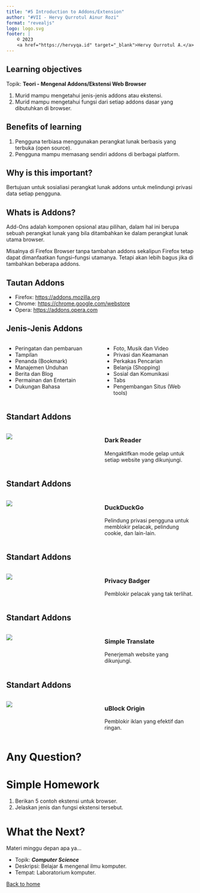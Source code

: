 ```yaml
---
title: "#5 Introduction to Addons/Extension"
author: "#VII - Hervy Qurrotul Ainur Rozi"
format: "revealjs"
logo: logo.svg
footer: |
    © 2023
    <a href="https://hervyqa.id" target="_blank">Hervy Qurrotul A.</a>
---
```


## Learning objectives {.smaller}

Topik: **Teori - Mengenal Addons/Ekstensi Web Browser**

1. Murid mampu mengetahui jenis-jenis addons atau ekstensi.
1. Murid mampu mengetahui fungsi dari setiap addons dasar yang dibutuhkan di browser.

## Benefits of learning {.smaller}

1. Pengguna terbiasa menggunakan perangkat lunak berbasis yang terbuka (open source).
1. Pengguna mampu memasang sendiri addons di berbagai platform.

## Why is this important? {.smaller}

Bertujuan untuk sosialiasi perangkat lunak addons untuk melindungi privasi data setiap pengguna.

## Whats is Addons? {.smaller}

Add-Ons adalah komponen opsional atau pilihan, dalam hal ini berupa sebuah perangkat lunak yang bila ditambahkan ke dalam perangkat lunak utama browser.

Misalnya di Firefox Browser tanpa tambahan addons sekalipun Firefox tetap dapat dimanfaatkan fungsi–fungsi utamanya. Tetapi akan lebih bagus jika di tambahkan beberapa addons.

## Tautan Addons {.smaller}

- Firefox: <https://addons.mozilla.org>
- Chrome: <https://chrome.google.com/webstore>
- Opera: <https://addons.opera.com>

## Jenis-Jenis Addons {.smaller}

:::: {.columns}

::: {.column width="50%"}
- Peringatan dan pembaruan
- Tampilan
- Penanda (Bookmark)
- Manajemen Unduhan
- Berita dan Blog
- Permainan dan Entertain
- Dukungan Bahasa
:::

::: {.column width="50%"}
- Foto, Musik dan Video
- Privasi dan Keamanan
- Perkakas Pencarian
- Belanja (Shopping)
- Sosial dan Komunikasi
- Tabs
- Pengembangan Situs (Web tools)
:::

::::

## Standart Addons {.smaller}

:::: {.columns}

::: {.column width="50%"}

![](img/addons-dark-reader.webp)
:::

::: {.column width="50%"}

### Dark Reader

Mengaktifkan mode gelap untuk setiap website yang dikunjungi.

:::

::::

## Standart Addons {.smaller}

:::: {.columns}

::: {.column width="50%"}

![](img/addons-duckduckgo.webp)
:::

::: {.column width="50%"}

### DuckDuckGo

Pelindung privasi pengguna untuk memblokir pelacak, pelindung cookie, dan lain-lain.
:::

::::

## Standart Addons {.smaller}

:::: {.columns}

::: {.column width="50%"}

![](img/addons-privacy-badger.webp)
:::

::: {.column width="50%"}

### Privacy Badger

Pemblokir pelacak yang tak terlihat.

:::

::::

## Standart Addons {.smaller}

:::: {.columns}

::: {.column width="50%"}

![](img/addons-simple-translate.webp)
:::

::: {.column width="50%"}

### Simple Translate

Penerjemah website yang dikunjungi.

:::

::::

## Standart Addons {.smaller}

:::: {.columns}

::: {.column width="50%"}

![](img/addons-ublock-origin.webp)
:::

::: {.column width="50%"}

### uBlock Origin

Pemblokir iklan yang efektif dan ringan.

:::

::::

# Any Question? {background-color="rgb(10, 132, 81)"}

# Simple Homework

1. Berikan 5 contoh ekstensi untuk browser.
1. Jelaskan jenis dan fungsi ekstensi tersebut.

# What the Next?

Materi minggu depan apa ya...

* Topik: _**Computer Science**_
* Deskripsi: Belajar & mengenal ilmu komputer.
* Tempat: Laboratorium komputer.

[Back to home](/)
